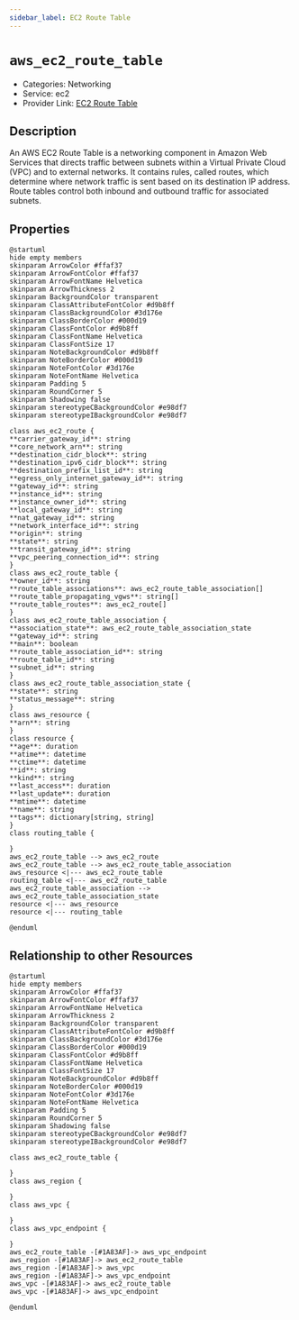 ```yaml
---
sidebar_label: EC2 Route Table
---
```


# `aws_ec2_route_table`

- Categories: Networking
- Service: ec2
- Provider Link: [EC2 Route Table](https://docs.aws.amazon.com/vpc/latest/userguide/VPC_Route_Tables.html)

## Description

An AWS EC2 Route Table is a networking component in Amazon Web Services that directs traffic between subnets within a Virtual Private Cloud (VPC) and to external networks. It contains rules, called routes, which determine where network traffic is sent based on its destination IP address. Route tables control both inbound and outbound traffic for associated subnets.

## Properties

<ZoomPanPinch>

```kroki imgType="plantuml" imgAlt="Diagram of EC2 Route Table data model"
@startuml
hide empty members
skinparam ArrowColor #ffaf37
skinparam ArrowFontColor #ffaf37
skinparam ArrowFontName Helvetica
skinparam ArrowThickness 2
skinparam BackgroundColor transparent
skinparam ClassAttributeFontColor #d9b8ff
skinparam ClassBackgroundColor #3d176e
skinparam ClassBorderColor #000d19
skinparam ClassFontColor #d9b8ff
skinparam ClassFontName Helvetica
skinparam ClassFontSize 17
skinparam NoteBackgroundColor #d9b8ff
skinparam NoteBorderColor #000d19
skinparam NoteFontColor #3d176e
skinparam NoteFontName Helvetica
skinparam Padding 5
skinparam RoundCorner 5
skinparam Shadowing false
skinparam stereotypeCBackgroundColor #e98df7
skinparam stereotypeIBackgroundColor #e98df7

class aws_ec2_route {
**carrier_gateway_id**: string
**core_network_arn**: string
**destination_cidr_block**: string
**destination_ipv6_cidr_block**: string
**destination_prefix_list_id**: string
**egress_only_internet_gateway_id**: string
**gateway_id**: string
**instance_id**: string
**instance_owner_id**: string
**local_gateway_id**: string
**nat_gateway_id**: string
**network_interface_id**: string
**origin**: string
**state**: string
**transit_gateway_id**: string
**vpc_peering_connection_id**: string
}
class aws_ec2_route_table {
**owner_id**: string
**route_table_associations**: aws_ec2_route_table_association[]
**route_table_propagating_vgws**: string[]
**route_table_routes**: aws_ec2_route[]
}
class aws_ec2_route_table_association {
**association_state**: aws_ec2_route_table_association_state
**gateway_id**: string
**main**: boolean
**route_table_association_id**: string
**route_table_id**: string
**subnet_id**: string
}
class aws_ec2_route_table_association_state {
**state**: string
**status_message**: string
}
class aws_resource {
**arn**: string
}
class resource {
**age**: duration
**atime**: datetime
**ctime**: datetime
**id**: string
**kind**: string
**last_access**: duration
**last_update**: duration
**mtime**: datetime
**name**: string
**tags**: dictionary[string, string]
}
class routing_table {

}
aws_ec2_route_table --> aws_ec2_route
aws_ec2_route_table --> aws_ec2_route_table_association
aws_resource <|--- aws_ec2_route_table
routing_table <|--- aws_ec2_route_table
aws_ec2_route_table_association --> aws_ec2_route_table_association_state
resource <|--- aws_resource
resource <|--- routing_table

@enduml
```

</ZoomPanPinch>

## Relationship to other Resources

<ZoomPanPinch>

```kroki imgType="plantuml" imgAlt="Diagram of EC2 Route Table resource relationships"
@startuml
hide empty members
skinparam ArrowColor #ffaf37
skinparam ArrowFontColor #ffaf37
skinparam ArrowFontName Helvetica
skinparam ArrowThickness 2
skinparam BackgroundColor transparent
skinparam ClassAttributeFontColor #d9b8ff
skinparam ClassBackgroundColor #3d176e
skinparam ClassBorderColor #000d19
skinparam ClassFontColor #d9b8ff
skinparam ClassFontName Helvetica
skinparam ClassFontSize 17
skinparam NoteBackgroundColor #d9b8ff
skinparam NoteBorderColor #000d19
skinparam NoteFontColor #3d176e
skinparam NoteFontName Helvetica
skinparam Padding 5
skinparam RoundCorner 5
skinparam Shadowing false
skinparam stereotypeCBackgroundColor #e98df7
skinparam stereotypeIBackgroundColor #e98df7

class aws_ec2_route_table {

}
class aws_region {

}
class aws_vpc {

}
class aws_vpc_endpoint {

}
aws_ec2_route_table -[#1A83AF]-> aws_vpc_endpoint
aws_region -[#1A83AF]-> aws_ec2_route_table
aws_region -[#1A83AF]-> aws_vpc
aws_region -[#1A83AF]-> aws_vpc_endpoint
aws_vpc -[#1A83AF]-> aws_ec2_route_table
aws_vpc -[#1A83AF]-> aws_vpc_endpoint

@enduml
```

</ZoomPanPinch>

